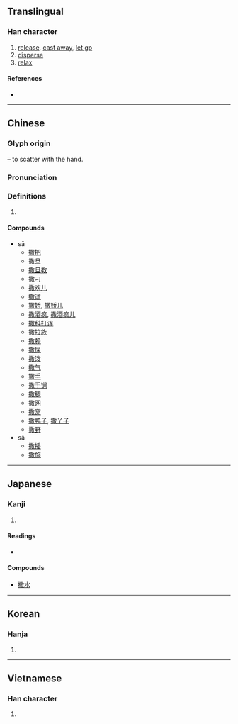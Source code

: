 {{character info/new}}
{{also|撤}}
==Translingual==

===Han character===
{{Han char|rn=64|rad=手|as=12|sn=15|four=58040|canj=QTBK|ids=⿰扌散}}

# [[release]], [[cast away]], [[let go]]
# [[disperse]]
# [[relax]]

====References====
* {{Han ref|kx=0454.070|dkj=12697|dj=0803.230|hdz=31953.090|uh=6492|ud=25746|bh=BCBB|bd=48315}}

----

==Chinese==
{{zh-forms}}

===Glyph origin===
{{Han etym}}
{{Han compound|手|alt1=扌|t1=hand|散|ls=psc|c1=s|c2=p}} – to scatter with the hand.

===Pronunciation===
{{zh-pron
|m=sā,sǎ
|c=saat3
|h=pfs=
|md=
|mn=ml:sat/soah
|mn_note=sat - literary; soah - vernacular
|w=
|mc=y
|oc=y
|cat=
}}

===Definitions===
{{zh-hanzi}}

# {{rfdef|lang=zh}}

====Compounds====
* sā
** [[撒把]]
** [[撒旦]]
** [[撒旦教]]
** [[撒刁]]
** [[撒欢儿]]
** [[撒谎]]
** [[撒娇]], [[撒娇儿]]
** [[撒酒疯]], [[撒酒疯儿]]
** [[撒科打诨]]
** [[撒拉族]]
** [[撒赖]]
** [[撒尿]]
** [[撒泼]]
** [[撒气]]
** [[撒手]]
** [[撒手锏]]
** [[撒腿]]
** [[撒网]]
** [[撒窝]]
** [[撒鸭子]], [[撒丫子]]
** [[撒野]]
* sǎ
** [[撒播]]
** [[撒施]]

----

==Japanese==

===Kanji===
{{ja-kanji|grade=|rs=手12}}

# {{defn|lang=ja|sort=手12}}

====Readings====
* {{ja-readings|on=[[さん]] (san), [[さつ]] (satsu)|kun=[[まく]] (maku)}}

====Compounds====
* [[撒水]]

----

==Korean==

===Hanja===
{{ko-hanja|hangeul=살|eumhun=|rv=sal|mr=sal|y=sal}}

# {{defn|lang=ko|sort=手12}}

----

==Vietnamese==

===Han character===
{{vi-hantu|[[tát]], [[tản]], [[rát]]|rs=手12}}

# {{defn|lang=vi|sort=手12}}